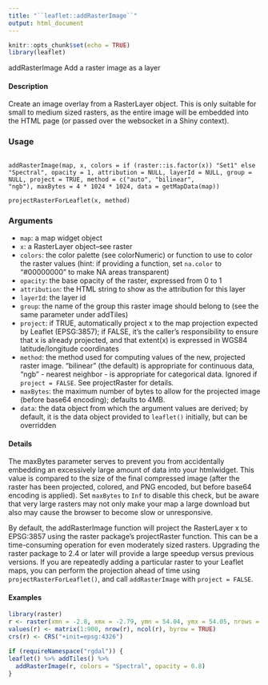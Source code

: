 ```yaml
---
title: "``leaflet::addRasterImage``"
output: html_document
---
```


```r
knitr::opts_chunk$set(echo = TRUE)
library(leaflet)
```


addRasterImage Add a raster image as a layer

#### Description
Create an image overlay from a RasterLayer object. This is only suitable for small to medium sized rasters, as the entire image will be embedded into the HTML page (or passed over the websocket in a Shiny context).

### Usage
<pre><code>
addRasterImage(map, x, colors = if (raster::is.factor(x)) "Set1" else
"Spectral", opacity = 1, attribution = NULL, layerId = NULL, group = NULL, project = TRUE, method = c("auto", "bilinear",
"ngb"), maxBytes = 4 * 1024 * 1024, data = getMapData(map)) 

projectRasterForLeaflet(x, method)
</code></pre>

### Arguments

* ``map``: a map widget object
* ``x``: a RasterLayer object–see raster
* ``colors``: the color palette (see colorNumeric) or function to use to color the raster values
(hint: if providing a function, set ``na.color`` to "#00000000" to make NA areas transparent)
* ``opacity``: the base opacity of the raster, expressed from 0 to 1
* ``attribution``: the HTML string to show as the attribution for this layer
* ``layerId``: the layer id
* ``group``: the name of the group this raster image should belong to (see the same parameter under addTiles)
* ``project``: if TRUE, automatically project x to the map projection expected by Leaflet (EPSG:3857);
if FALSE, it’s the caller’s responsibility to ensure that x is already projected, and
that extent(x) is expressed in WGS84 latitude/longitude coordinates
* ``method``: the method used for computing values of the new, projected raster image. "bilinear" (the default) is appropriate for continuous data, "ngb" - nearest neighbor - is appropriate
for categorical data. Ignored if ``project = FALSE``. See projectRaster
for details.
* ``maxBytes``: the maximum number of bytes to allow for the projected image (before base64 encoding); defaults to 4MB.
* ``data``: the data object from which the argument values are derived; by default, it is the data object provided to ``leaflet()`` initially, but can be overridden

#### Details

The maxBytes parameter serves to prevent you from accidentally embedding an excessively large amount of data into your htmlwidget. This value is compared to the size of the final compressed image (after the raster has been projected, colored, and PNG encoded, but before base64 encoding is applied). Set ``maxBytes`` to ``Inf`` to disable this check, but be aware that very large rasters may not only make your map a large download but also may cause the browser to become slow or unresponsive.

By default, the addRasterImage function will project the RasterLayer x to EPSG:3857 using the raster package’s projectRaster function. This can be a time-consuming operation for even moderately sized rasters. Upgrading the raster package to 2.4 or later will provide a large speedup versus previous versions. If you are repeatedly adding a particular raster to your Leaflet maps, you can perform the projection ahead of time using ``projectRasterForLeaflet()``, and call ``addRasterImage`` with ``project = FALSE``.

#### Examples

```r
library(raster)
r <- raster(xmn = -2.8, xmx = -2.79, ymn = 54.04, ymx = 54.05, nrows = 30, ncols = 30)
values(r) <- matrix(1:900, nrow(r), ncol(r), byrow = TRUE)
crs(r) <- CRS("+init=epsg:4326")

if (requireNamespace("rgdal")) {
leaflet() %>% addTiles() %>%
  addRasterImage(r, colors = "Spectral", opacity = 0.8)
}
```
